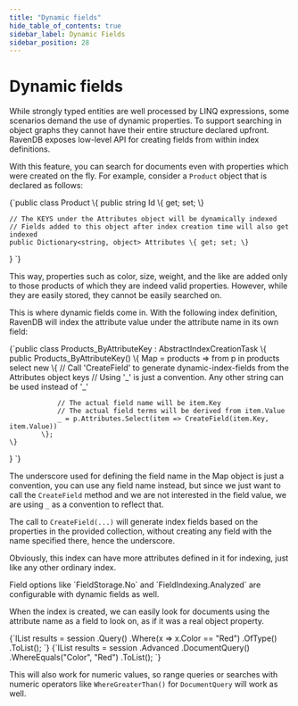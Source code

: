 ```yaml
---
title: "Dynamic fields"
hide_table_of_contents: true
sidebar_label: Dynamic Fields
sidebar_position: 28
---
```



# Dynamic fields

While strongly typed entities are well processed by LINQ expressions, some scenarios demand the use of dynamic properties. To support searching in object graphs they cannot have their entire structure declared upfront. RavenDB exposes low-level API for creating fields from within index definitions.

With this feature, you can search for documents even with properties which were created on the fly. For example, consider a `Product` object that is declared as follows:

<TabItem value="dynamic_fields_1" label="dynamic_fields_1">
<CodeBlock language="csharp">
{`public class Product
\{
    public string Id \{ get; set; \}
    
    // The KEYS under the Attributes object will be dynamically indexed 
    // Fields added to this object after index creation time will also get indexed
    public Dictionary<string, object> Attributes \{ get; set; \}
\}
`}
</CodeBlock>
</TabItem>

This way, properties such as color, size, weight, and the like are added only to those products of which they are indeed valid properties. However, while they are easily stored, they cannot be easily searched on.

This is where dynamic fields come in. With the following index definition, RavenDB will index the attribute value under the attribute name in its own field:

<TabItem value="dynamic_fields_2" label="dynamic_fields_2">
<CodeBlock language="csharp">
{`public class Products_ByAttributeKey : AbstractIndexCreationTask<Product>
\{
    public Products_ByAttributeKey()
    \{
        Map = products => from p in products
            select new
            \{
                // Call 'CreateField' to generate dynamic-index-fields from the Attributes object keys
                // Using '_' is just a convention. Any other string can be used instead of '_'
                
                // The actual field name will be item.Key
                // The actual field terms will be derived from item.Value
                _ = p.Attributes.Select(item => CreateField(item.Key, item.Value))
            \};
    \}
\}
`}
</CodeBlock>
</TabItem>

The underscore used for defining the field name in the Map object is just a convention, you can use any field name instead, but since we just want to call the `CreateField` method and we are not interested in the field value, we are using `_` as a convention to reflect that.

The call to `CreateField(...)` will generate index fields based on the properties in the provided collection, without creating any field with the name specified there, hence the underscore.

Obviously, this index can have more attributes defined in it for indexing, just like any other ordinary index.

<Admonition type="info" title="Info">
Field options like `FieldStorage.No` and `FieldIndexing.Analyzed` are configurable with dynamic fields as well.
</Admonition>

When the index is created, we can easily look for documents using the attribute name as a field to look on, as if it was a real object property.

<Tabs groupId='languageSyntax'>
<TabItem value="Query" label="Query">
<CodeBlock language="csharp">
{`IList<Product> results = session
	.Query<Products_ByAttribute.Result, Products_ByAttribute>()
	.Where(x => x.Color == "Red")
	.OfType<Product>()
	.ToList();
`}
</CodeBlock>
</TabItem>
<TabItem value="DocumentQuery" label="DocumentQuery">
<CodeBlock language="csharp">
{`IList<Product> results = session
	.Advanced
	.DocumentQuery<Product, Products_ByAttribute>()
	.WhereEquals("Color", "Red")
	.ToList();
`}
</CodeBlock>
</TabItem>
</Tabs>

This will also work for numeric values, so range queries or searches with numeric operators like `WhereGreaterThan()` for `DocumentQuery` will work as well.

